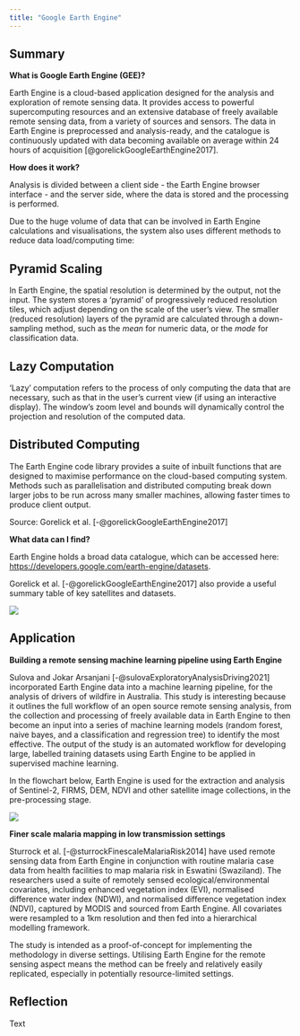 ```yaml
---
title: "Google Earth Engine"
---
```


## Summary {#sec-week5summary}

**What is Google Earth Engine (GEE)?**

Earth Engine is a cloud-based application designed for the analysis and exploration of remote sensing data. It provides access to powerful supercomputing resources and an extensive database of freely available remote sensing data, from a variety of sources and sensors. The data in Earth Engine is preprocessed and analysis-ready, and the catalogue is continuously updated with data becoming available on average within 24 hours of acquisition [@gorelickGoogleEarthEngine2017].

**How does it work?**

Analysis is divided between a client side - the Earth Engine browser interface - and the server side, where the data is stored and the processing is performed.

Due to the huge volume of data that can be involved in Earth Engine calculations and visualisations, the system also uses different methods to reduce data load/computing time:

::: panel-tabset
## Pyramid Scaling

In Earth Engine, the spatial resolution is determined by the output, not the input. The system stores a 'pyramid' of progressively reduced resolution tiles, which adjust depending on the scale of the user's view. The smaller (reduced resolution) layers of the pyramid are calculated through a down-sampling method, such as the *mean* for numeric data, or the *mode* for classification data.

## Lazy Computation

'Lazy' computation refers to the process of only computing the data that are necessary, such as that in the user's current view (if using an interactive display). The window's zoom level and bounds will dynamically control the projection and resolution of the computed data.

## Distributed Computing

The Earth Engine code library provides a suite of inbuilt functions that are designed to maximise performance on the cloud-based computing system. Methods such as parallelisation and distributed computing break down larger jobs to be run across many smaller machines, allowing faster times to produce client output.
:::

Source: Gorelick et al. [-@gorelickGoogleEarthEngine2017]

**What data can I find?**

Earth Engine holds a broad data catalogue, which can be accessed here: <https://developers.google.com/earth-engine/datasets>.

Gorelick et al. [-@gorelickGoogleEarthEngine2017] also provide a useful summary table of key satellites and datasets.

![](img/gorelick2017-eecatalog.png)

## Application {#sec-week5application}

**Building a remote sensing machine learning pipeline using Earth Engine**

Sulova and Jokar Arsanjani [-@sulovaExploratoryAnalysisDriving2021] incorporated Earth Engine data into a machine learning pipeline, for the analysis of drivers of wildfire in Australia. This study is interesting because it outlines the full workflow of an open source remote sensing analysis, from the collection and processing of freely available data in Earth Engine to then become an input into a series of machine learning models (random forest, naive bayes, and a classification and regression tree) to identify the most effective. The output of the study is an automated workflow for developing large, labelled training datasets using Earth Engine to be applied in supervised machine learning.

In the flowchart below, Earth Engine is used for the extraction and analysis of Sentinel-2, FIRMS, DEM, NDVI and other satellite image collections, in the pre-processing stage.

![](img/sulova-2021-figure6.png){fig-align="left"}

**Finer scale malaria mapping in low transmission settings**

Sturrock et al. [-@sturrockFinescaleMalariaRisk2014] have used remote sensing data from Earth Engine in conjunction with routine malaria case data from health facilities to map malaria risk in Eswatini (Swaziland). The researchers used a suite of remotely sensed ecological/environmental covariates, including enhanced vegetation index (EVI), normalised difference water index (NDWI), and normalised difference vegetation index (NDVI), captured by MODIS and sourced from Earth Engine. All covariates were resampled to a 1km resolution and then fed into a hierarchical modelling framework.

The study is intended as a proof-of-concept for implementing the methodology in diverse settings. Utilising Earth Engine for the remote sensing aspect means the method can be freely and relatively easily replicated, especially in potentially resource-limited settings.

## Reflection {#sec-week5reflection}

Text
